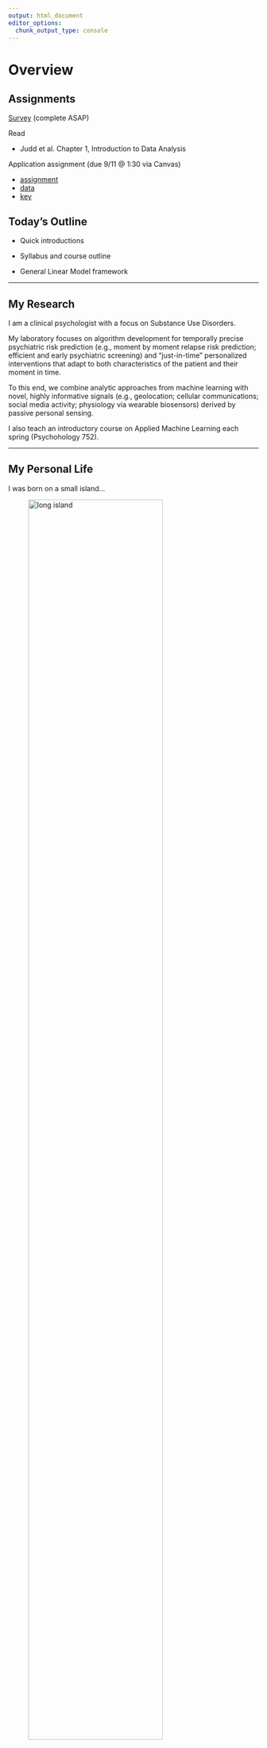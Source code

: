 ```yaml
---
output: html_document
editor_options: 
  chunk_output_type: console
---
```



# Overview

## Assignments

[Survey]() (complete ASAP)

Read

- Judd et al. Chapter 1,  Introduction to Data Analysis

Application assignment (due 9/11 @ 1:30 via Canvas)

- [assignment](./_homework/week_01/hw_01)
- [data]()
- [key]()

## Today's Outline

- Quick introductions

- Syllabus and course outline

- General Linear Model framework

-----

## My Research 

I am a clinical psychologist with a focus on Substance Use Disorders.

My laboratory focuses on algorithm development for temporally precise psychiatric risk prediction (e.g., moment by moment relapse risk prediction; efficient and early psychiatric screening) and “just-in-time” personalized interventions that adapt to both characteristics of the patient and their moment in time. 

To this end, we combine analytic approaches from machine learning with novel, highly informative signals (e.g., geolocation; cellular communications; social media activity; physiology via wearable biosensors) derived by passive personal sensing.

I also teach an introductory course on Applied Machine Learning each spring (Psychohology 752).

-----

## My Personal Life

I was born on a small island...

![long island](./pics/long_island.jpg){width=80%}
```r
#| echo: false

# knitr::include_graphics(path = here::here("figures/john_long_island.jpg"))
```

-----

- My family  

- Sports: Running, biking, nordic skiing, all things mountain...

- "John", he/him

-----

<!--Add pictures here?-->

-----

## So tell us who you are ...

- Our TAs

- You 

    - Your preferred name/nickname
    - Department/area group

-----

## The Syllabus and Course Webbook

[https://jjcurtin.github.io/book_glm/](https://jjcurtin.github.io/book_glm/)


-----

## The General Linear Model


**Top level:** General Linear Models   

**3rd level:** Multiple Regression Models   

**2nd level:** Simple Regression Models   

**Bottom level:** Single Mean Models   

-----

## Single Mean Models (Bottom level)

**Basic Question**  

What is the mean of an outcome/dependent/criterion variable in a sample? Is that mean different from some specified value?   

$Y = b_0$  

**Example**    

What is the mean IQ of Psyc 610 students? Is it different from the average IQ of 100?   


<span style="color: red;">Question: What is this GLM special case analysis often called?</span>  

-----

<span style="color: blue;">One sample t-test</span>

-----


## Simple Regression Models (2nd level)

**Basic Question**  

What is the relationship between a predictor variable and a dependent variable?     

$Y = b_0 + b_1*X_1$  

**Example**    

Is trait level of positive emotionality related to satisfaction with a romantic relationship?   


<span style="color: red;">Question: What is the special case analysis when both $X$ and $Y$ are quantitative?</span>  

-----

<span style="color: blue;">Pearson's correlation (also simple bivariate regression)</span>

-----

<span style="color: red;">Question: What is the special case analysis when $X$ is a regressor coding for a dichotomous variable representing group membership (e.g., sex)?</span>  

-----

<span style="color: blue;">Between groups (independent samples) t-test (or one-way ANOVA with two groups)</span>

-----

## Multiple Regression Models (3rd level)

**Basic Question**  

What are the relationships between a linear combination of predictors and a dependent variable?   
     
$Y = b_0 + b_1*X_1 + b_2*X_2 + b_3*X_3$    

**Example**    

How well do the variables of (a) number of absences, (b) time spent studying, and (c) interest predict final exam scores?    


<span style="color: red;">Question: What is the special case analysis when $X$s are regressors coding for categorical variable(s) representing group membership?</span>  

-----

<span style="color: blue;">Analysis of Variance (ANOVA)</span>    

-----

**Basic Question**  

What are the mean differences in the dependent variable between the groups represented by the independent variable(s)?     
   
**Example**    

Are there differences among control, placebo and alcohol groups on mean fear response to threat of electric shock?
  

<span style="color: red;">Question: What is the special case analysis when $X$s are regressors coding for categorical variables representing group membership, and one or more quantitative *covariates*?</span>  

-----

<span style="color: blue;">Analysis of Covariance (ANCOVA)</span>    

-----

**Basic Question**  

What are the mean differences in the dependent variable between the groups represented by the independent variable(s), holding one or more *covariates* constant?    
    
**Example**    

Are there differences among control, placebo and alcohol groups on mean fear response to threat of electric shock, after equating the groups on trait anxiety scores?     


<span style="color: red;">Question: What is the special case analysis when $X$s are regressors coding for categorical and quantitative variables representing group membership and quantitative scores on individual difference variables?</span>  

-----

<span style="color: blue;">Aptitude Treatment Interaction (ATI)</span>    

-----
 
**Basic Question**  

Are the magnitudes of the contrasts among groups different across different levels of some individual difference variable?     
  
    
**Example**    

Does the effect of CBT treatment (i.e., contrast of CBT vs. wait list control) on subsequent alcohol related problems differ dependent upon level of  intelligence?
  
-----

## General Linear Models (Top level)

**Basic Question**  

What are the relationships between linear combinations of two sets of variables?     
     
$b_{Y1}*Y_1 + b_{Y2}*Y_2 + b_{Y3}*Y_3 = b_1*X_1 + b_2*X_2 + b_3*X_3$    

**Example**    

What are relationships between (a) Personality and temperamental variables, and (b) frequency/quantity of substance use, problems, and motives for use?   
  
  
<span style="color: red;">Question: What is this GLM special case analysis called?</span>  

-----

<span style="color: blue;">Canonical correlation</span> 

-----

<span style="color: red;">Question: What is the special GLM case when $X$s are regressors coding for categorical variables representing group membership?</span>  

-----

<span style="color: blue;">Multivariate Analysis of Variance (MANOVA)</span>    

**Basic Question**  

What linear combination of dependent variables ($Y$s) maximally differentiates groups?      
     
  
**Example**    

Do children with ADHD who receive (a) medication, (b) parent behavioral training, or (c) both, differ in indices of academic and behavioral functioning?    


<span style="color: red;">Question: What is the special GLM case when $X$s are regressors coding for categorical and quantitative variables representing group membership and quantitative *covariates*?</span>  

-----

<span style="color: blue;">Multivariate Analysis of Covariance (MANCOVA)</span>    

**Basic Question**  

What linear combination of dependent variables ($Y$s) maximally differentiates groups, holding constant one or more covariates?     
   
  
**Example**    

Do children with ADHD who receive (a) medication, (b) parent behavioral training, or (c) both, differ in indices of academic and behavioral functioning, when equated for parental expectations? 

-----

<span style="color: red;">Question: What is the special GLM case when $X$s are regressors coding for quantitative variables and $Y$s are categorical variables representing group membership?</span>  

-----

<span style="color: blue;">Discriminant Analysis</span>    

-----

**Basic Question**  

What linear combination of independent variables ($X$s) maximally differentiates groups (represented categorically by $Y$s)?    
    
**Example**    

What combination of sociocultural, personality, and intellectual variables best differentiates repeat juvenile offenders and non-repeat juvenile offenders upon completion of boot-camp?   

-----

<span style="color: red;">Question: What is the special GLM case when $X$s are regressors coding for categorical variables (or constant) representing group membership and $Y$s are repeated measures of a continuous/quantitative variable?</span>  

-----

<span style="color: blue;">Repeated measures or mixed model ANOVA</span>   


**Basic Question**  

What are the mean differences across $Y$s, overall or between the groups represented by the independent variables ($X$s)?    
  
    
**Example**    

Does affective response differ when viewing pleasant, neutral vs. unpleasant slides? Does this slide type effect differ among participants in two beverage groups (alcohol vs. no-alcohol)?   

-----

## Survey of GLM Landscape

**Single Y**
```r
#| echo: false

tibble::tibble(Xs = c("0", "1", ">1"),
       Quantitative = c("One sample t-test", "Simple regression; Pearson's r", "Multiple regression"),
       Categorical = c("", "Independent t-test; Point biserial r", "One way ANOVA; Factorial ANOVA"),
       Mixed = c("", "", "ANCOVA; ATI")) |> 
  kableExtra::kbl() |> 
  kableExtra::kable_styling() |> 
  kableExtra::add_header_above(c(" " = 1, "Measurement of Xs" = 3)) |> 
  kableExtra::column_spec(1, bold = TRUE, width = "10%") |> 
  kableExtra::column_spec(2:4, width = "30%")
```

**Multiple Ys**
```r
#| echo: false

tibble::tibble(Xs = c("0", "1", ">1"),
       Quantitative = c("", "", "Canonical correlation"),
       Categorical = c("Repeated measures ANOVA", "Hotelling's T", "One way MANOVA; Factorial MANOVA; Discriminant analysis"),
       Mixed = c("Mixed model ANOVA; Mixed model ANCOVA", "", "MANCOVA")) |> 
  kableExtra::kbl() |> 
  kableExtra::kable_styling() |> 
  kableExtra::add_header_above(c(" " = 1, "Measurement of X/Y" = 3)) |> 
  kableExtra::column_spec(1, bold = TRUE, width = "10%") |> 
  kableExtra::column_spec(2:4, width = "30%")
```

-----

## Final, Mind-blowing Wrinkles

- The top-level General Linear Model is itself a special case of an even more general statistical model - the **Generalized Linear Model** - which allows for models with dependent measures (errors really) from different distributions and non-linear link functions connecting $X$s and $Y$s.   

- The General Linear Model can also be thought of as a special case of Structural Equation Modeling.

    - All of the variables that we have described so far are single-indicator, observed variables (i.e., individual constructs of interest are measured using a single task or measure). 

    - Each of the statistics we have described have a multiple-indicator, latent variable analog. They are special cases of these latent models in which there is only one indicator per individual construct.
